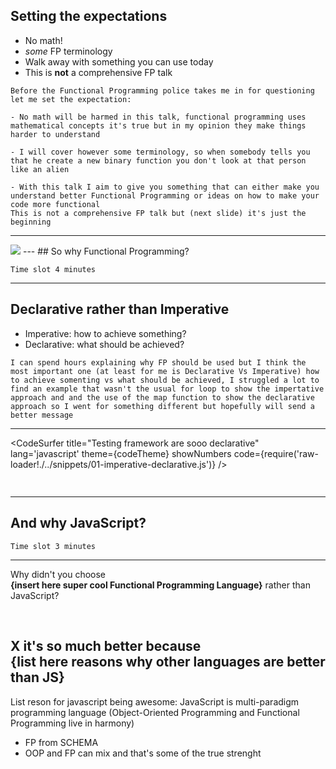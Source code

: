 
## Setting the expectations

<ul>
<Appear>
  <li>No math!</li>
  <li><i>some</i> FP terminology</li>
  <li>Walk away with something you can use today</li>
  <li>This is <b>not</b> a comprehensive FP talk</li>
</Appear>
</ul>

```notes
Before the Functional Programming police takes me in for questioning let me set the expectation:

- No math will be harmed in this talk, functional programming uses mathematical concepts it's true but in my opinion they make things harder to understand

- I will cover however some terminology, so when somebody tells you that he create a new binary function you don't look at that person like an alien 

- With this talk I aim to give you something that can either make you understand better Functional Programming or ideas on how to make your code more functional
This is not a comprehensive FP talk but (next slide) it's just the beginning 
```
---

<Image size='80%' src='./assets/door.jpg' />
---
## So why Functional Programming?

```notes
Time slot 4 minutes
```
---
## Declarative rather than Imperative
<ul>
<Appear>
  <li>Imperative: how to achieve something?</li>
  <li>Declarative: what should be achieved?</li>
</Appear>
</ul>

```notes
I can spend hours explaining why FP should be used but I think the most important one (at least for me is Declarative Vs Imperative) how to achieve somenting vs what should be achieved, I struggled a lot to find an example that wasn't the usual for loop to show the impertative approach and and the use of the map function to show the declarative approach so I went for something different but hopefully will send a better message 
```
---
<CodeSurfer
title="Testing framework are sooo declarative"
lang='javascript'
theme={codeTheme}
showNumbers
code={require('raw-loader!./../snippets/01-imperative-declarative.js')}
/>

```notes

```
## 
---
## And why JavaScript?

```notes
Time slot 3 minutes
```
---
 Why didn't you choose <br/> <b>{insert here super cool Functional Programming Language}</b> rather than JavaScript?

<br />

 X it's so much better because <br /><b>{list here reasons why other languages are better than JS}</b>
---
List reson for javascript being awesome:
JavaScript is multi-paradigm programming language (Object-Oriented Programming and Functional Programming live in harmony)
- FP from SCHEMA
- OOP and FP can mix and that's some of the true strenght

